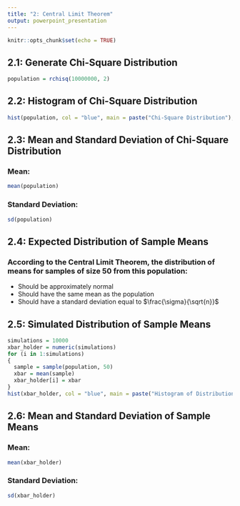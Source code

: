 ```yaml
---
title: "2: Central Limit Theorem"
output: powerpoint_presentation
---
```


```r
knitr::opts_chunk$set(echo = TRUE)
```

## 2.1: Generate Chi-Square Distribution

```r
population = rchisq(10000000, 2)
```

## 2.2: Histogram of Chi-Square Distribution

```r
hist(population, col = "blue", main = paste("Chi-Square Distribution"), xlab = "Values", xlim = c(0,15))
```

## 2.3: Mean and Standard Deviation of Chi-Square Distribution

### Mean: 

```r
mean(population)
```

### Standard Deviation:

```r
sd(population)
```

## 2.4: Expected Distribution of Sample Means

### According to the Central Limit Theorem, the distribution of means for samples of size 50 from this population:

- Should be approximately normal
- Should have the same mean as the population
- Should have a standard deviation equal to $\frac{\sigma}{\sqrt{n}}$

## 2.5: Simulated Distribution of Sample Means

```r
simulations = 10000
xbar_holder = numeric(simulations)
for (i in 1:simulations)
{
  sample = sample(population, 50)
  xbar = mean(sample)
  xbar_holder[i] = xbar
}
hist(xbar_holder, col = "blue", main = paste("Histogram of Distribution of Sample Means"), xlab = "Sample Mean", xlim = c(0,4))
```

## 2.6: Mean and Standard Deviation of Sample Means

### Mean:

```r
mean(xbar_holder)
```

### Standard Deviation:

```r
sd(xbar_holder)
```